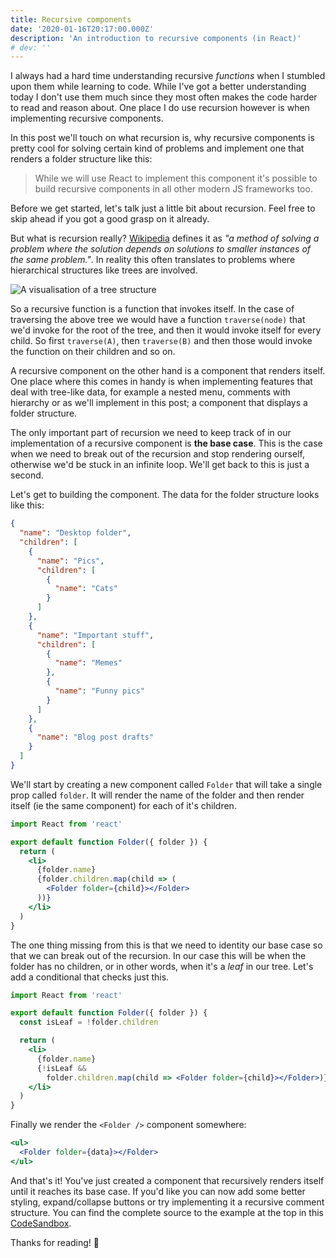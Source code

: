 ```yaml
---
title: Recursive components
date: '2020-01-16T20:17:00.000Z'
description: 'An introduction to recursive components (in React)'
# dev: ''
---
```



I always had a hard time understanding recursive _functions_ when I stumbled upon them while learning to code. While I've got a better understanding today I don't use them much since they most often makes the code harder to read and reason about. One place I do use recursion however is when implementing recursive components.

In this post we'll touch on what recursion is, why recursive components is pretty cool for solving certain kind of problems and implement one that renders a folder structure like this:

<Folders />

> While we will use React to implement this component it's possible to build recursive components in all other modern JS frameworks too.

Before we get started, let's talk just a little bit about recursion. Feel free to skip ahead if you got a good grasp on it already.

But what is recursion really? [Wikipedia](<https://en.wikipedia.org/wiki/Recursion_(computer_science)>) defines it as _"a method of solving a problem where the solution depends on solutions to smaller instances of the same problem."_. In reality this often translates to problems where hierarchical structures like trees are involved.

![A visualisation of a tree structure](./tree.png)

So a recursive function is a function that invokes itself. In the case of traversing the above tree we would have a function `traverse(node)` that we'd invoke for the root of the tree, and then it would invoke itself for every child. So first `traverse(A)`, then `traverse(B)` and then those would invoke the function on their children and so on.

A recursive component on the other hand is a component that renders itself. One place where this comes in handy is when implementing features that deal with tree-like data, for example a nested menu, comments with hierarchy or as we'll implement in this post; a component that displays a folder structure.

The only important part of recursion we need to keep track of in our implementation of a recursive component is **the base case**. This is the case when we need to break out of the recursion and stop rendering ourself, otherwise we'd be stuck in an infinite loop. We'll get back to this is just a second.

Let's get to building the component. The data for the folder structure looks like this:

```json
{
  "name": "Desktop folder",
  "children": [
    {
      "name": "Pics",
      "children": [
        {
          "name": "Cats"
        }
      ]
    },
    {
      "name": "Important stuff",
      "children": [
        {
          "name": "Memes"
        },
        {
          "name": "Funny pics"
        }
      ]
    },
    {
      "name": "Blog post drafts"
    }
  ]
}
```

We'll start by creating a new component called `Folder` that will take a single prop called `folder`. It will render the name of the folder and then render itself (ie the same component) for each of it's children.

```jsx
import React from 'react'

export default function Folder({ folder }) {
  return (
    <li>
      {folder.name}
      {folder.children.map(child => (
        <Folder folder={child}></Folder>
      ))}
    </li>
  )
}
```

The one thing missing from this is that we need to identity our base case so that we can break out of the recursion. In our case this will be when the folder has no children, or in other words, when it's a _leaf_ in our tree. Let's add a conditional that checks just this.

```jsx
import React from 'react'

export default function Folder({ folder }) {
  const isLeaf = !folder.children

  return (
    <li>
      {folder.name}
      {!isLeaf &&
        folder.children.map(child => <Folder folder={child}></Folder>)}
    </li>
  )
}
```

Finally we render the `<Folder />` component somewhere:

```jsx
<ul>
  <Folder folder={data}></Folder>
</ul>
```

And that's it! You've just created a component that recursively renders itself until it reaches its base case. If you'd like you can now add some better styling, expand/collapse buttons or try implementing it a recursive comment structure. You can find the complete source to the example at the top in this [CodeSandbox](https://codesandbox.io/s/mutable-firefly-tnjfs?fontsize=14&hidenavigation=1&theme=dark).

Thanks for reading! 🙌
